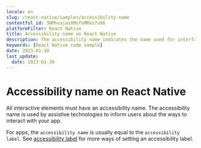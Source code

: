 ```yaml
---
locale: en
slug: /react-native/samples/accessibility-name
contentful_id: 3NMhvajasXMofnMRksfvX6
platformFilter: React Native
title: Accessibility name on React Native
description: The accessibility name indicates the name used for interface elements by assistive technologies.
keywords: [React Native code sample]
date: 2023-01-30
last_update:
  date: 2023-01-30
---
```


# Accessibility name on React Native

All interactive elements must have an accessibility name. The accessibility name is used by assistive technologies to inform users about the ways to interact with your app.

For apps, the `accessibility name` is usually equal to the `accessibility label`. See [accessibility label](https://github.com/appt-org/accessibility-code-examples/blob/main/accessibility-label.md) for more ways of setting an accessibility label.

<CodeSample id="accessibility-name" locale="en" platform="react native"/>
